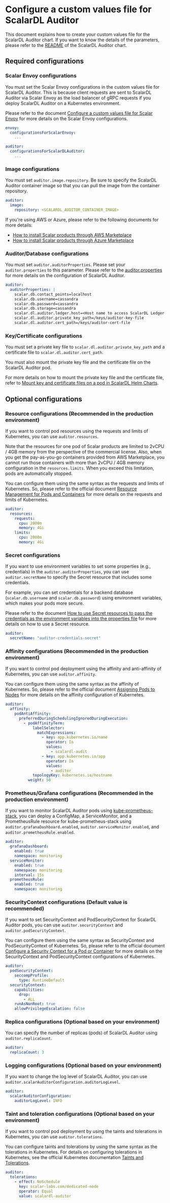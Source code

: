 # Configure a custom values file for ScalarDL Auditor

This document explains how to create your custom values file for the ScalarDL Auditor chart. If you want to know the details of the parameters, please refer to the [README](https://github.com/scalar-labs/helm-charts/blob/main/charts/scalardl-audit/README.mdx) of the ScalarDL Auditor chart.

## Required configurations

### Scalar Envoy configurations

You must set the Scalar Envoy configurations in the custom values file for ScalarDL Auditor. This is because client requests are sent to ScalarDL Auditor via Scalar Envoy as the load balancer of gRPC requests if you deploy ScalarDL Auditor on a Kubernetes environment.

Please refer to the document [Configure a custom values file for Scalar Envoy](configure-custom-values-envoy.mdx) for more details on the Scalar Envoy configurations.

```yaml
envoy:
  configurationsForScalarEnvoy: 
    ...

auditor:
  configurationsForScalarDLAuditor: 
    ...
```

### Image configurations

You must set `auditor.image.repository`. Be sure to specify the ScalarDL Auditor container image so that you can pull the image from the container repository.

```yaml
auditor:
  image:
    repository: <SCALARDL_AUDITOR_CONTAINER_IMAGE>
```

If you're using AWS or Azure, please refer to the following documents for more details:

* [How to install Scalar products through AWS Marketplace](https://github.com/scalar-labs/scalar-kubernetes/blob/master/docs/AwsMarketplaceGuide.mdx)
* [How to install Scalar products through Azure Marketplace](https://github.com/scalar-labs/scalar-kubernetes/blob/master/docs/AzureMarketplaceGuide.mdx)

### Auditor/Database configurations

You must set `auditor.auditorProperties`. Please set your `auditor.properties` to this parameter. Please refer to the [auditor.properties](https://github.com/scalar-labs/scalar/blob/master/auditor/conf/auditor.properties) for more details on the configuration of ScalarDL Auditor.

```yaml
auditor:
  auditorProperties: |
    scalar.db.contact_points=localhost
    scalar.db.username=cassandra
    scalar.db.password=cassandra
    scalar.db.storage=cassandra
    scalar.dl.auditor.ledger.host=<Host name to access ScalarDL Ledger pods>
    scalar.dl.auditor.private_key_path=/keys/auditor-key-file
    scalar.dl.auditor.cert_path=/keys/auditor-cert-file
```

### Key/Certificate configurations

You must set a private key file to `scalar.dl.auditor.private_key_path` and a certificate file to `scalar.dl.auditor.cert_path`.

You must also mount the private key file and the certificate file on the ScalarDL Auditor pod.

For more details on how to mount the private key file and the certificate file, refer to [Mount key and certificate files on a pod in ScalarDL Helm Charts](./mount-files-or-volumes-on-scalar-pods.mdx#mount-key-and-certificate-files-on-a-pod-in-scalardl-helm-charts).

## Optional configurations

### Resource configurations (Recommended in the production environment)

If you want to control pod resources using the requests and limits of Kubernetes, you can use `auditor.resources`.

Note that the resources for one pod of Scalar products are limited to 2vCPU / 4GB memory from the perspective of the commercial license. Also, when you get the pay-as-you-go containers provided from AWS Marketplace, you cannot run those containers with more than 2vCPU / 4GB memory configuration in the `resources.limits`. When you exceed this limitation, pods are automatically stopped.

You can configure them using the same syntax as the requests and limits of Kubernetes. So, please refer to the official document [Resource Management for Pods and Containers](https://kubernetes.io/docs/concepts/configuration/manage-resources-containers/) for more details on the requests and limits of Kubernetes.

```yaml
auditor:
  resources:
    requests:
      cpu: 2000m
      memory: 4Gi
    limits:
      cpu: 2000m
      memory: 4Gi
```

### Secret configurations

If you want to use environment variables to set some properties (e.g., credentials) in the `auditor.auditorProperties`, you can use `auditor.secretName` to specify the Secret resource that includes some credentials.

For example, you can set credentials for a backend database (`scalar.db.username` and `scalar.db.password`) using environment variables, which makes your pods more secure.

Please refer to the document [How to use Secret resources to pass the credentials as the environment variables into the properties file](./use-secret-for-credentials.mdx) for more details on how to use a Secret resource.

```yaml
auditor:
  secretName: "auditor-credentials-secret"
```

### Affinity configurations (Recommended in the production environment)

If you want to control pod deployment using the affinity and anti-affinity of Kubernetes, you can use `auditor.affinity`.

You can configure them using the same syntax as the affinity of Kubernetes. So, please refer to the official document [Assigning Pods to Nodes](https://kubernetes.io/docs/concepts/scheduling-eviction/assign-pod-node/) for more details on the affinity configuration of Kubernetes.

```yaml
auditor:
  affinity:
    podAntiAffinity:
      preferredDuringSchedulingIgnoredDuringExecution:
        - podAffinityTerm:
            labelSelector:
              matchExpressions:
                - key: app.kubernetes.io/name
                  operator: In
                  values:
                    - scalardl-audit
                - key: app.kubernetes.io/app
                  operator: In
                  values:
                    - auditor
            topologyKey: kubernetes.io/hostname
          weight: 50
```

### Prometheus/Grafana configurations (Recommended in the production environment)

If you want to monitor ScalarDL Auditor pods using [kube-prometheus-stack](https://github.com/prometheus-community/helm-charts/tree/main/charts/kube-prometheus-stack), you can deploy a ConfigMap, a ServiceMonitor, and a PrometheusRule resource for kube-prometheus-stack using `auditor.grafanaDashboard.enabled`, `auditor.serviceMonitor.enabled`, and `auditor.prometheusRule.enabled`.

```yaml
auditor:
  grafanaDashboard:
    enabled: true
    namespace: monitoring
  serviceMonitor:
    enabled: true
    namespace: monitoring
    interval: 15s
  prometheusRule:
    enabled: true
    namespace: monitoring
```

### SecurityContext configurations (Default value is recommended)

If you want to set SecurityContext and PodSecurityContext for ScalarDL Auditor pods, you can use `auditor.securityContext` and `auditor.podSecurityContext`.

You can configure them using the same syntax as SecurityContext and PodSecurityContext of Kubernetes. So, please refer to the official document [Configure a Security Context for a Pod or Container](https://kubernetes.io/docs/tasks/configure-pod-container/security-context/) for more details on the SecurityContext and PodSecurityContext configurations of Kubernetes.

```yaml
auditor:
  podSecurityContext:
    seccompProfile:
      type: RuntimeDefault
  securityContext:
    capabilities:
      drop:
        - ALL
    runAsNonRoot: true
    allowPrivilegeEscalation: false
```

### Replica configurations (Optional based on your environment)

You can specify the number of replicas (pods) of ScalarDL Auditor using `auditor.replicaCount`.

```yaml
auditor:
  replicaCount: 3
```

### Logging configurations (Optional based on your environment)

If you want to change the log level of ScalarDL Auditor, you can use `auditor.scalarAuditorConfiguration.auditorLogLevel`.

```yaml
auditor:
  scalarAuditorConfiguration:
    auditorLogLevel: INFO
```

### Taint and toleration configurations (Optional based on your environment)

If you want to control pod deployment by using the taints and tolerations in Kubernetes, you can use `auditor.tolerations`.

You can configure taints and tolerations by using the same syntax as the tolerations in Kubernetes. For details on configuring tolerations in Kubernetes, see the official Kubernetes documentation [Taints and Tolerations](https://kubernetes.io/docs/concepts/scheduling-eviction/taint-and-toleration/).

```yaml
auditor:
  tolerations:
    - effect: NoSchedule
      key: scalar-labs.com/dedicated-node
      operator: Equal
      value: scalardl-auditor
```
